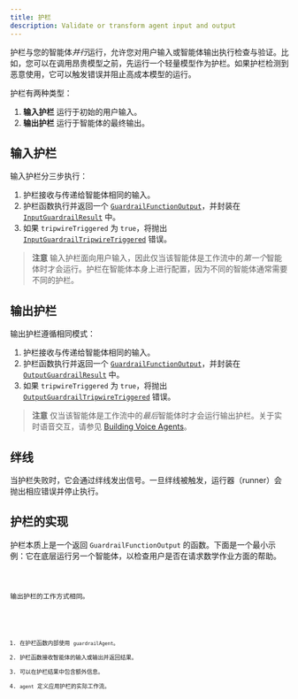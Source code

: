 ```yaml
---
title: 护栏
description: Validate or transform agent input and output
---
```



护栏与您的智能体*并行*运行，允许您对用户输入或智能体输出执行检查与验证。比如，您可以在调用昂贵模型之前，先运行一个轻量模型作为护栏。如果护栏检测到恶意使用，它可以触发错误并阻止高成本模型的运行。

护栏有两种类型：

1. **输入护栏** 运行于初始的用户输入。
2. **输出护栏** 运行于智能体的最终输出。

## 输入护栏

输入护栏分三步执行：

1. 护栏接收与传递给智能体相同的输入。
2. 护栏函数执行并返回一个 [`GuardrailFunctionOutput`](/openai-agents-js/openai/agents/interfaces/guardrailfunctionoutput)，并封装在 [`InputGuardrailResult`](/openai-agents-js/openai/agents/interfaces/inputguardrailresult) 中。
3. 如果 `tripwireTriggered` 为 `true`，将抛出 [`InputGuardrailTripwireTriggered`](/openai-agents-js/openai/agents/classes/inputguardrailtripwiretriggered) 错误。

> **注意**
> 输入护栏面向用户输入，因此仅当该智能体是工作流中的*第一个*智能体时才会运行。护栏在智能体本身上进行配置，因为不同的智能体通常需要不同的护栏。

## 输出护栏

输出护栏遵循相同模式：

1. 护栏接收与传递给智能体相同的输入。
2. 护栏函数执行并返回一个 [`GuardrailFunctionOutput`](/openai-agents-js/openai/agents/interfaces/guardrailfunctionoutput)，并封装在 [`OutputGuardrailResult`](/openai-agents-js/openai/agents/interfaces/outputguardrailresult) 中。
3. 如果 `tripwireTriggered` 为 `true`，将抛出 [`OutputGuardrailTripwireTriggered`](/openai-agents-js/openai/agents/classes/outputguardrailtripwiretriggered) 错误。

> **注意**
> 仅当该智能体是工作流中的*最后*智能体时才会运行输出护栏。关于实时语音交互，请参见 [Building Voice Agents](/openai-agents-js/zh/guides/voice-agents/build#guardrails)。

## 绊线

当护栏失败时，它会通过绊线发出信号。一旦绊线被触发，运行器（runner）会抛出相应错误并停止执行。

## 护栏的实现

护栏本质上是一个返回 `GuardrailFunctionOutput` 的函数。下面是一个最小示例：它在底层运行另一个智能体，以检查用户是否在请求数学作业方面的帮助。

<Code lang="typescript" code={inputGuardrailExample} title="输入护栏示例" />

输出护栏的工作方式相同。

<Code lang="typescript" code={outputGuardrailExample} title="输出护栏示例" />

1. 在护栏函数内部使用 `guardrailAgent`。
2. 护栏函数接收智能体的输入或输出并返回结果。
3. 可以在护栏结果中包含额外信息。
4. `agent` 定义应用护栏的实际工作流。
